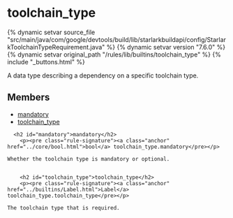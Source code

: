 <html devsite>
<head>
  <meta name="project_path" value="/_project.yaml">
  <meta name="book_path" value="/versions/7.6.0/_book.yaml">
</head>
<body>

<h1 class="page-title" id="modules.toolchain_type">toolchain_type</h1>

{% dynamic setvar source_file "src/main/java/com/google/devtools/build/lib/starlarkbuildapi/config/StarlarkToolchainTypeRequirement.java" %}
{% dynamic setvar version "7.6.0" %}
{% dynamic setvar original_path "/rules/lib/builtins/toolchain_type" %}
{% include "_buttons.html" %}
<!-- {% raw %} -->

A data type describing a dependency on a specific toolchain type.

<h2>Members</h2>
<ul>
    <li>
    <a href="#mandatory">mandatory</a>
  </li>
      <li>
    <a href="#toolchain_type">toolchain_type</a>
  </li>
  </ul>

      <h2 id="mandatory">mandatory</h2>
        <p><pre class="rule-signature"><a class="anchor" href="../core/bool.html">bool</a> toolchain_type.mandatory</pre></p>

    Whether the toolchain type is mandatory or optional.


        <h2 id="toolchain_type">toolchain_type</h2>
        <p><pre class="rule-signature"><a class="anchor" href="../builtins/Label.html">Label</a> toolchain_type.toolchain_type</pre></p>

    The toolchain type that is required.



</body>
</html>

<!-- {% endraw %} -->
